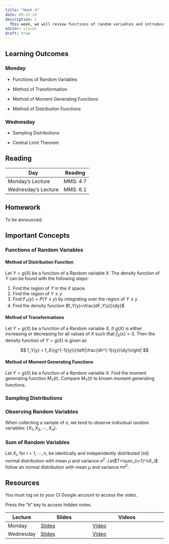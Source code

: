 ```yaml
---
title: "Week 4"
date: 09-12-24
description: |
  This week, we will review functions of random variables and introduce the idea of sampling distributions and Central Limit Theorem.
editor: visual
draft: true
---
```


## Learning Outcomes

### Monday

-   Functions of Random Variables

-   Method of Transformation

-   Method of Moment Generating Functions

-   Method of Distribution Functions

### Wednesday

-   Sampling Distributions

-   Central Limit Theorem

## Reading

| Day                 | Reading  |
|---------------------|----------|
| Monday's Lecture    | MMS: 4.7 |
| Wednesday's Lecture | MMS: 6.1 |

## Homework

To be announced.

## Important Concepts

### Functions of Random Variables

#### Method of Distribution Function

Let $Y=g(X)$ be a function of a Random variable $X$. The density function of $Y$ can be found with the following steps:

1.  Find the region of $Y$ in the $X$ space.
2.  Find the region of $Y\leq y$
3.  Find $F_Y(y)=P(Y\le y)$ by integrating over the region of $Y\le y$
4.  Find the density function $f_Y(y)=\frac{dF_Y(y)}{dy}$

#### Method of Transformations

Let $Y=g(X)$ be a function of a Random variable $X$, if $g(X)$ is either increasing or decreasing for all values of $X$ such that $f_X(x)>0$. Then the density function of $Y=g(X)$ is given as

$$
f_Y(y) = f_X\{g^{-1}(y)\}\left|\frac{dh^{-1}(y)}{dy}\right|
$$

#### Method of Moment Generating Functions

Let $Y=g(X)$ be a function of a Random variable $X$. Find the moment generating function $M_Y(t)$. Compare $M_Y(t)$ to known moment generating functions.

### Sampling Distributions

### Observing Random Variables

When collecting a sample of $n$, we tend to observe individual random variables: $\{X_1, X_2, \cdots,X_n\}$.

### Sum of Random Variables

Let $X_i$, for $i=1, \cdots, n$, be identically and independently distributed (iid) normal distribution with mean $\mu$ and variance $\sigma^2$. Let$T=\sum_{i=1}^nX_i$ follow an normal distribution with mean $\mu$ and variance $n\sigma^2$.

## Resources

You must log on to your CI Google account to access the video.

Press the "b" key to access hidden notes.

| Lecture   | Slides                                                            | Videos                                                                                      |
|--------------|------------------------|----------------------------------|
| Monday    | [Slides](https://m453.inqs.info/files/Lecture_5_class/index.html) | [Video](https://drive.google.com/file/d/1ewitxPZFEGnH1HUDdjLSTZ70Y4_U-qp_/view?usp=sharing) |
| Wednesday | [Slides](https://m453.inqs.info/files/Lecture_6_class/index.html) | [Video](https://drive.google.com/file/d/1NgERRQ_W59dm1nCrHVMQiwp5aiExgCjh/view?usp=sharing) |
